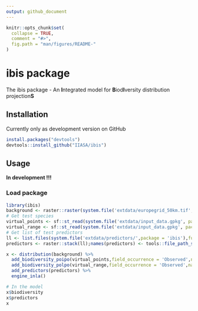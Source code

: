 ```yaml
---
output: github_document
---
```


<!-- README.md is generated from README.Rmd. Please this file -->

```r
knitr::opts_chunk$set(
  collapse = TRUE,
  comment = "#>",
  fig.path = "man/figures/README-"
)
```

# ibis package
<!-- <a href='https://github.com/iiasa/rN2000'><img src="man/figures/logo.png" align="right"height=140/></a> --->  

The ibis package - An **I**ntegrated model for **B**iod**I**versity distribution projection**S**

## Installation

Currently only as development version on GitHub

```r
install.packages("devtools")
devtools::install_github("IIASA/ibis")
```

## Usage

**In development !!!**

### Load package

```r
library(ibis)
background <- raster::raster(system.file('extdata/europegrid_50km.tif', package='ibis'))
# Get test species
virtual_points <- sf::st_read(system.file('extdata/input_data.gpkg', package='ibis'),'points',quiet = TRUE)
virtual_range <- sf::st_read(system.file('extdata/input_data.gpkg', package='ibis'),'range',quiet = TRUE)
# Get list of test predictors
ll <- list.files(system.file('extdata/predictors/',package = 'ibis'),full.names = T)
predictors <- raster::stack(ll);names(predictors) <- tools::file_path_sans_ext(basename(ll))

x <- distribution(background) %>%
  add_biodiversity_poipo(virtual_points,field_occurrence = 'Observed',name = 'Virtual points') %>%
  add_biodiversity_polpo(virtual_range,field_occurrence = 'Observed',name = 'Virtual range') %>%
  add_predictors(predictors) %>% 
  engine_inla()

# In the model
x$biodiversity
x$predictors
x

```
